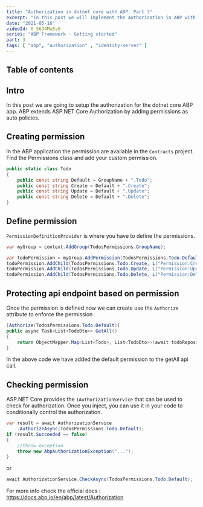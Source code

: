 ```yaml
---
title: "Authorization in dotnet core with ABP. Part 3"
excerpt: "In this post we will implement the Authorization in ABP with IdentityServer"
date: "2021-05-16"
videoId: 0_5634MuEvU
series: "ABP Framework - Getting started"
part: 3
tags: [ "abp", "authorization" , "identity-server" ]
---
```

## Table of contents

## Intro

In this post we are going to setup the authorization for the dotnet core ABP app. ABP extends ASP.NET Core Authorization by adding permissions as auto policies.

## Creating permission

In the ABP application the permission are available in the `Contracts` project. Find the Permissions class and add your custom permission.

```cs
public static class Todo
{
    public const string Default = GroupName + ".Todo";
    public const string Create = Default + ".Create";
    public const string Update = Default + ".Update";
    public const string Delete = Default + ".Delete";
}
```

## Define permission

`PermissionDefinitionProvider` is where you have to define the permissions.

```cs
var myGroup = context.AddGroup(TodosPermissions.GroupName);

var todoPermission = myGroup.AddPermission(TodosPermissions.Todo.Default, L("Permission:Default"));
todoPermission.AddChild(TodosPermissions.Todo.Create, L("Permission:Create"));
todoPermission.AddChild(TodosPermissions.Todo.Update, L("Permission:Update"));
todoPermission.AddChild(TodosPermissions.Todo.Delete, L("Permission:Delete"));
```

## Protecting api endpoint based on permission

Once the permission is defined now we can create use the `Authorize` attribute to enforce the permission

```cs
[Authorize(TodosPermissions.Todo.Default)]
public async Task<List<TodoDto>> GetAll()
{
    return ObjectMapper.Map<List<Todo>, List<TodoDto>>(await todoRepository.GetListAsync());
}
```

In the above code we have added the default permission to the getAll api call.

## Checking permission

ASP.NET Core provides the `IAuthorizationService` that can be used to check for authorization. Once you inject, you can use it in your code to conditionally control the authorization.

```cs
var result = await AuthorizationService
    .AuthorizeAsync(TodosPermissions.Todo.Default);
if (result.Succeeded == false)
{
    //throw exception
    throw new AbpAuthorizationException("...");
}
```

or

```cs
await AuthorizationService.CheckAsync(TodosPermissions.Todo.Default);
```

For more info check the official docs : https://docs.abp.io/en/abp/latest/Authorization
